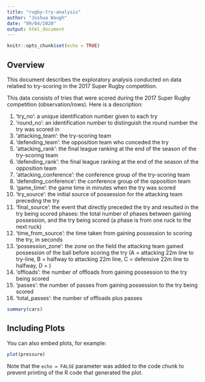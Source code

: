 ```yaml
---
title: "rugby-try-analysis"
author: "Joshua Waugh"
date: "09/04/2020"
output: html_document
---
```


```r
knitr::opts_chunk$set(echo = TRUE)
```

## Overview

This document describes the exploratory analysis conducted on data relatied to try-scoring in the 2017 Super Rugby competition.

This data consists of tries that were scored during the 2017 Super Rugby competition (observation/rows). Here is a description:

1. 'try_no': a unique identification number given to each try
2. 'round_no': an identification number to distinguish the round number the try was scored in
3. 'attacking_team': the try-scoring team
4. 'defending_team': the opposition team who conceded the try
5. 'attacking_rank': the final league ranking at the end of the season of the try-scoring team
6. 'defending_rank': the final league ranking at the end of the season of the opposition team
7. 'attacking_conference': the conference group of the try-scoring team
8. 'defending_conference': the conference group of the opposition team
9. 'game_time': the game time in minutes when the try was scored
10. 'try_source': the initial source of possession for the attacking team preceding the try
11. 'final_source': the event that directly preceded the try and resulted in the try being scored
phases: the total number of phases between gaining possession, and the try being scored (a phase is from one ruck to the next ruck)
12. 'time_from_source': the time taken from gaining possession to scoring the try, in seconds
13. 'possession_zone': the zone on the field the attacking team gained possession of the ball before scoring the try (A = attacking 22m line to try-line, B = halfway to attacking 22m line, C = defensive 22m line to halfway, D = )
14. 'offloads': the number of offloads from gaining possession to the try being scored
15. 'passes': the number of passes from gaining possession to the try being scored
16. 'total_passes': the number of offloads plus passes

```r
summary(cars)
```

## Including Plots

You can also embed plots, for example:

```r
plot(pressure)
```

Note that the `echo = FALSE` parameter was added to the code chunk to prevent printing of the R code that generated the plot.
